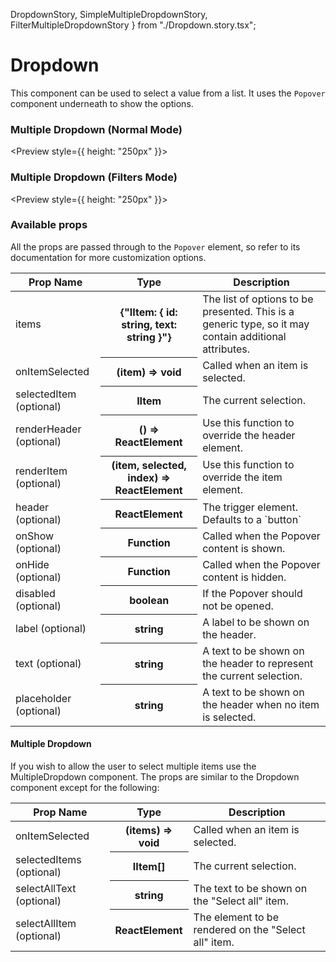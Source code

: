   DropdownStory,
  SimpleMultipleDropdownStory,
  FilterMultipleDropdownStory
} from "./Dropdown.story.tsx";

<Meta title="Components | Dropdown" />

# Dropdown

This component can be used to select a value from a list. It uses the `Popover` component underneath to show the options.

<Preview>
  <Story name="Dropdown">
    <DropdownStory />
  </Story>
</Preview>

### Multiple Dropdown (Normal Mode)

<Preview style={{ height: "250px" }}>
  <Story name="Multiple Dropdown Simple">
    <SimpleMultipleDropdownStory />
  </Story>
</Preview>

### Multiple Dropdown (Filters Mode)

<Preview style={{ height: "250px" }}>
  <Story name="Multiple Dropdown Filter">
    <FilterMultipleDropdownStory />
  </Story>
</Preview>

### Available props

All the props are passed through to the `Popover` element, so refer to its documentation for more customization options.

<table width="100%">
  <thead>
    <tr>
      <th>Prop Name</th>
      <th>Type</th>
      <th>Description</th>
    </tr>
  </thead>
  <tbody>
    <tr>
      <td>items</td>
      <th>{"IItem: { id: string, text: string }"}</th>
      <td>
        The list of options to be presented. This is a generic type, so it may
        contain additional attributes.
      </td>
    </tr>
    <tr>
      <td>onItemSelected</td>
      <th>(item) => void</th>
      <td>Called when an item is selected.</td>
    </tr>
    <tr>
      <td>selectedItem (optional)</td>
      <th>IItem</th>
      <td>The current selection.</td>
    </tr>
    <tr>
      <td>renderHeader (optional)</td>
      <th>() => ReactElement</th>
      <td>Use this function to override the header element.</td>
    </tr>
    <tr>
      <td>renderItem (optional)</td>
      <th>(item, selected, index) => ReactElement</th>
      <td>Use this function to override the item element.</td>
    </tr>
    <tr>
      <td>header (optional)</td>
      <th>ReactElement</th>
      <td>The trigger element. Defaults to a `button`</td>
    </tr>
    <tr>
      <td>onShow (optional)</td>
      <th>Function</th>
      <td>Called when the Popover content is shown.</td>
    </tr>
    <tr>
      <td>onHide (optional)</td>
      <th>Function</th>
      <td>Called when the Popover content is hidden.</td>
    </tr>
    <tr>
      <td>disabled (optional)</td>
      <th>boolean</th>
      <td>If the Popover should not be opened.</td>
    </tr>
    <tr>
      <td>label (optional)</td>
      <th>string</th>
      <td>A label to be shown on the header.</td>
    </tr>
    <tr>
      <td>text (optional)</td>
      <th>string</th>
      <td>
        A text to be shown on the header to represent the current selection.
      </td>
    </tr>
    <tr>
      <td>placeholder (optional)</td>
      <th>string</th>
      <td>A text to be shown on the header when no item is selected.</td>
    </tr>
  </tbody>
</table>

#### Multiple Dropdown

If you wish to allow the user to select multiple items use the MultipleDropdown component.
The props are similar to the Dropdown component except for the following:

<table width="100%">
  <thead>
    <tr>
      <th>Prop Name</th>
      <th>Type</th>
      <th>Description</th>
    </tr>
  </thead>
  <tbody>
    <tr>
      <td>onItemSelected</td>
      <th>(items) => void</th>
      <td>Called when an item is selected.</td>
    </tr>
    <tr>
      <td>selectedItems (optional)</td>
      <th>IItem[]</th>
      <td>The current selection.</td>
    </tr>
    <tr>
      <td>selectAllText (optional)</td>
      <th>string</th>
      <td>The text to be shown on the "Select all" item.</td>
    </tr>
    <tr>
      <td>selectAllItem (optional)</td>
      <th>ReactElement</th>
      <td>The element to be rendered on the "Select all" item.</td>
    </tr>
  </tbody>
</table>
